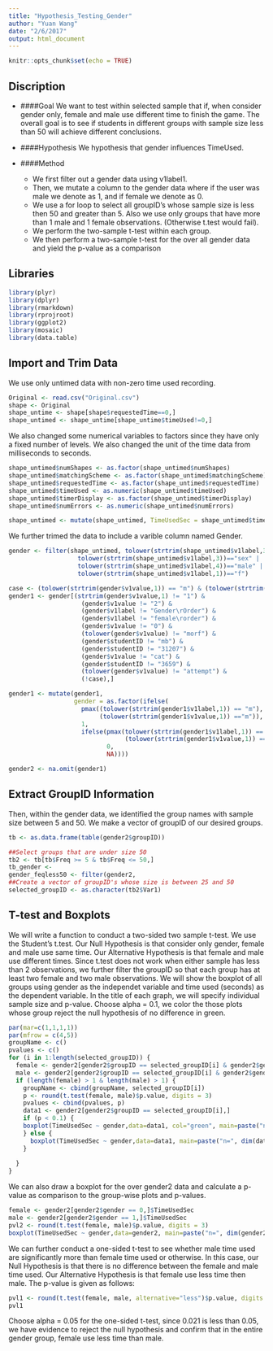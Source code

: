 ```yaml
---
title: "Hypothesis_Testing_Gender"
author: "Yuan Wang"
date: "2/6/2017"
output: html_document
---
```


```r
knitr::opts_chunk$set(echo = TRUE)
```
## Discription
* ####Goal
We want to test within selected sample that if, when consider gender only, female and male use different time to finish the game. The overall goal is to see if students in different groups with sample size less than 50 will achieve different conclusions.

* ####Hypothesis
We hypothesis that gender influences TimeUsed.

* ####Method
    + We first filter out a gender data using v1label1.
    + Then, we mutate a column to the gender data where if the user was male we denote as 1, and if female we denote as 0.
    + We use a for loop to select all groupID's whose sample size is less then 50 and greater than 5. Also we use only groups that have more than 1 male and 1 female observations. (Otherwise t.test would fail).
    + We perform the two-sample t-test within each group.
    + We then perform a two-sample t-test for the over all gender data and yield the p-value as a comparison
  

## Libraries

```r
library(plyr)
library(dplyr)
library(rmarkdown)
library(rprojroot)
library(ggplot2)
library(mosaic)
library(data.table)
```

## Import and Trim Data

We use only untimed data with non-zero time used recording.

```r
Original <- read.csv("Original.csv")
shape <- Original
shape_untime <- shape[shape$requestedTime==0,]
shape_untimed <- shape_untime[shape_untime$timeUsed!=0,]
```

We also changed some numerical variables to factors since they have only a fixed number of levels. We also changed the unit of the time data from milliseconds to seconds.

```r
shape_untimed$numShapes <- as.factor(shape_untimed$numShapes)
shape_untimed$matchingScheme <- as.factor(shape_untimed$matchingScheme)
shape_untimed$requestedTime <- as.factor(shape_untimed$requestedTime)
shape_untimed$timeUsed <- as.numeric(shape_untimed$timeUsed)
shape_untimed$timerDisplay <- as.factor(shape_untimed$timerDisplay)
shape_untimed$numErrors <- as.numeric(shape_untimed$numErrors)

shape_untimed <- mutate(shape_untimed, TimeUsedSec = shape_untimed$timeUsed/1000)
```

We further trimed the data to include a varible column named Gender. 

```r
gender <- filter(shape_untimed, tolower(strtrim(shape_untimed$v1label,3))=="gen" |
                   tolower(strtrim(shape_untimed$v1label,3))=="sex" |
                   tolower(strtrim(shape_untimed$v1label,4))=="male" |
                   tolower(strtrim(shape_untimed$v1label,1))=="f")

case <- (tolower(strtrim(gender$v1value,1)) == "m") & (tolower(strtrim(gender$v2value,1)) =="f")
gender1 <- gender[(strtrim(gender$v1value,1) != "1") &
                    (gender$v1value != "2") &
                    (gender$v1label != "Gender\rOrder") &
                    (gender$v1label != "female\rorder") &
                    (gender$v1value != "0") &
                    (tolower(gender$v1value) != "morf") &
                    (gender$studentID != "mb") &
                    (gender$studentID != "31207") &
                    (gender$v1value != "cat") &
                    (gender$studentID != "3659") &
                    (tolower(gender$v1value) != "attempt") &
                    (!case),]

gender1 <- mutate(gender1, 
                  gender = as.factor(ifelse(
                    pmax((tolower(strtrim(gender1$v1label,1)) == "m"),
                         (tolower(strtrim(gender1$v1value,1)) =="m")), 
                    1, 
                    ifelse(pmax(tolower(strtrim(gender1$v1label,1)) == "f",
                                (tolower(strtrim(gender1$v1value,1)) =="f")), 
                           0, 
                           NA))))

gender2 <- na.omit(gender1)

```

## Extract GroupID Information

Then, within the gender data, we identified the group names with sample size between 5 and 50. We make a vector of groupID of our desired groups.

```r
tb <- as.data.frame(table(gender2$groupID))

##Select groups that are under size 50
tb2 <- tb[tb$Freq >= 5 & tb$Freq <= 50,]
tb_gender <- 
gender_feqless50 <- filter(gender2, 
##Create a vector of groupID's whose size is between 25 and 50
selected_groupID <- as.character(tb2$Var1)
```


## T-test and Boxplots

We will write a function to conduct a two-sided two sample t-test. We use the Student's t.test.
Our Null Hypothesis is that consider only gender, female and male use same time.
Our Alternative Hypothesis is that female and male use different times.
Since t.test does not work when either sample has less than 2 observations, we further filter the groupID so that each group has at least two female and two male observations.
We will show the boxplot of all groups using gender as the independet variable and time used (seconds) as the dependent variable. In the title of each graph, we will specify individual sample size and p-value. Choose alpha = 0.1, we color the those plots whose group reject the null hypothesis of no difference in green.

```r
par(mar=c(1,1,1,1))
par(mfrow = c(4,5))
groupName <- c()
pvalues <- c()
for (i in 1:length(selected_groupID)) {
  female <- gender2[gender2$groupID == selected_groupID[i] & gender2$gender == 0,]$TimeUsedSec
  male <- gender2[gender2$groupID == selected_groupID[i] & gender2$gender == 1,]$TimeUsedSec
  if (length(female) > 1 & length(male) > 1) {
    groupName <- cbind(groupName, selected_groupID[i])
    p <- round(t.test(female, male)$p.value, digits = 3)
    pvalues <- cbind(pvalues, p)
    data1 <- gender2[gender2$groupID == selected_groupID[i],]
    if (p < 0.1) {
    boxplot(TimeUsedSec ~ gender,data=data1, col="green", main=paste("n=", dim(data1)[1], ", pval=", p), xlab="Gender (1=Male, 0=Female)", ylab="Time Used Seconds")
    } else {
      boxplot(TimeUsedSec ~ gender,data=data1, main=paste("n=", dim(data1)[1], ", pval=", p), xlab="Gender (1=Male, 0=Female)", ylab="Time Used Seconds")
    }
    
  }
}
```





We can also draw a boxplot for the over gender2 data and calculate a p-value as comparison to the group-wise plots and p-values.

```r
female <- gender2[gender2$gender == 0,]$TimeUsedSec
male <- gender2[gender2$gender == 1,]$TimeUsedSec
pvl2 <- round(t.test(female, male)$p.value, digits = 3)
boxplot(TimeUsedSec ~ gender,data=gender2, main=paste("n=", dim(gender2)[1], ", two sided pval=", pvl2), xlab="Gender (1=Male, 0=Female)", ylab="Time Used Seconds")
```

We can further conduct a one-sided t-test to see whether male time used are significantly more than female time used or otherwise.
In this case, our Null Hypothesis is that there is no difference between the female and male time used. Our Alternative Hypothesis is that female use less time then male. The p-value is given as follows:

```r
pvl1 <- round(t.test(female, male, alternative="less")$p.value, digits = 3)
pvl1
```

Choose alpha = 0.05 for the one-sided t-test, since 0.021 is less than 0.05, we have evidence to reject the null hypothesis and confirm that in the entire gender group, female use less time than male.
